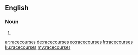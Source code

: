 ==English==

===Noun===
{{head|en|noun plural form}}

# {{plural of|racecourse|lang=en}}

[[ar:racecourses]]
[[de:racecourses]]
[[eo:racecourses]]
[[fr:racecourses]]
[[ku:racecourses]]
[[my:racecourses]]